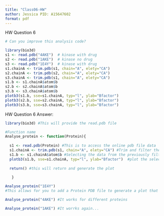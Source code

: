 ```yaml
---
title: "Class06-HW"
author: Jessica PID: A15647602
format: pdf
---
```


HW Question 6

```r
# Can you improve this analysis code?

library(bio3d)
s1 <- read.pdb("4AKE")  # kinase with drug
s2 <- read.pdb("1AKE")  # kinase no drug
s3 <- read.pdb("1E4Y")  # kinase with drug
s1.chainA <- trim.pdb(s1, chain="A", elety="CA")
s2.chainA <- trim.pdb(s2, chain="A", elety="CA")
s3.chainA <- trim.pdb(s1, chain="A", elety="CA")
s1.b <- s1.chainA$atom$b
s2.b <- s2.chainA$atom$b
s3.b <- s3.chainA$atom$b
plotb3(s1.b, sse=s1.chainA, typ="l", ylab="Bfactor")
plotb3(s2.b, sse=s2.chainA, typ="l", ylab="Bfactor")
plotb3(s3.b, sse=s3.chainA, typ="l", ylab="Bfactor")
```

HW Question 6 Answer:

```r
library(bio3d) #This will provide the read.pdb file

#Function name
Analyse_protein <- function(Protein){ 
  
  s1 <- read.pdb(Protein) #This is to access the online pdb file data
  s1.chainA <- trim.pdb(s1, chain="A", elety="CA") #Trim and filter the data to retrieve specific data from chain A and elety CA
  s1.b <- s1.chainA$atom$b #Selecting the data from the previously filtered chain A and only elety CA, then selecting the atom's b values 
  plotb3(s1.b, sse=s1.chainA, typ="l", ylab="Bfactor")  #plot the selected proteins Bfactor vs residues.
  
  return() #this will return and generate the plot
  
   }
```

```r
Analyse_protein("1E4Y")
#This allows for you to add a Protein PDB file to generate a plot that contains the 
```

```r
Analyse_protein("4AKE") #It works for different proteins
```

```r
Analyse_protein("1AKE") #It worrks again...
```

